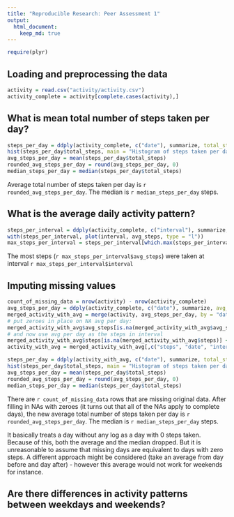```yaml
---
title: "Reproducible Research: Peer Assessment 1"
output: 
  html_document:
    keep_md: true
---
```

```r
require(plyr)
```

## Loading and preprocessing the data
```r
activity = read.csv("activity/activity.csv")
activity_complete = activity[complete.cases(activity),]
```

## What is mean total number of steps taken per day?
```r
steps_per_day = ddply(activity_complete, c("date"), summarize, total_steps = sum(steps))
hist(steps_per_day$total_steps, main = "Histogram of steps taken per day", xlab = "Total steps per day")
avg_steps_per_day = mean(steps_per_day$total_steps)
rounded_avg_steps_per_day = round(avg_steps_per_day, 0)
median_steps_per_day = median(steps_per_day$total_steps)
```
Average total number of steps taken per day is `r rounded_avg_steps_per_day`.
The median is `r median_steps_per_day` steps.

## What is the average daily activity pattern?
```r
steps_per_interval = ddply(activity_complete, c("interval"), summarize, avg_steps = mean(steps))
with(steps_per_interval, plot(interval, avg_steps, type = "l"))
max_steps_per_interval = steps_per_interval[which.max(steps_per_interval$avg_steps), ]
```

The most steps (```r max_steps_per_interval$avg_steps```) were taken at interval ```r max_steps_per_interval$interval```

## Imputing missing values
```r
count_of_missing_data = nrow(activity) - nrow(activity_complete)
avg_steps_per_day = ddply(activity_complete, c("date"), summarize, avg_steps = mean(steps))
merged_activity_with_avg = merge(activity, avg_steps_per_day, by = "date", all.x = TRUE)
# put zeroes in place on NA avg per day:
merged_activity_with_avg$avg_steps[is.na(merged_activity_with_avg$avg_steps)] <- 0
# and now use avg per day as the steps in interval
merged_activity_with_avg$steps[is.na(merged_activity_with_avg$steps)] <- merged_activity_with_avg$avg_steps[is.na(merged_activity_with_avg$steps)]
activity_with_avg = merged_activity_with_avg[,c("steps", "date", "interval")]

steps_per_day = ddply(activity_with_avg, c("date"), summarize, total_steps = sum(steps))
hist(steps_per_day$total_steps, main = "Histogram of steps taken per day", xlab = "Total steps per day")
avg_steps_per_day = mean(steps_per_day$total_steps)
rounded_avg_steps_per_day = round(avg_steps_per_day, 0)
median_steps_per_day = median(steps_per_day$total_steps)

```
There are ```r count_of_missing_data``` rows that are missing original data.
After filling in NAs with zeroes (it turns out that all of the NAs apply to complete days), the new average total number of steps taken per day is `r rounded_avg_steps_per_day`.
The median is `r median_steps_per_day` steps.

It basically treats a day without any log as a day with 0 steps taken. Because of this, both the average and the median dropped. But it is unreasonable to assume that missing days are equivalent to days with zero steps. A different approach might be considered (take an average from day before and day after) - however this average would not work for weekends for instance.

## Are there differences in activity patterns between weekdays and weekends?
